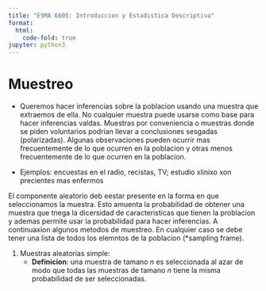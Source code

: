 ```yaml
---
title: "ESMA 6605: Introduccion y Estadistica Descriptiva"
format:
  html:
    code-fold: true
jupyter: python3
---
```


# Muestreo 

- Queremos hacer inferencias sobre la poblacion usando una muestra que extraemos de ella. No cualquier muestra
puede usarse como base para hacer inferencias valdas. Muestras por conveniencia o muestras donde se piden 
voluntarios podrian llevar a conclusiones sesgadas (polarizadas). Algunas observaciones pueden ocurrir mas 
frecuentemente de lo que ocurren en la poblacion y otras menos frecuentemente de lo que ocurren en la poblacion.

- Ejemplos: encuestas en el radio, recistas, TV; estudio xlinixo xon precientes mas enfermos

El componente aleatorio deb eestar presente en la forma en que seleccionamos la muestra. Esto amuenta la probabilidad 
de obtener una muestra que tnega la dicersidad de caracteristicas que tienen la problacion y ademas permite usar la 
probabilidad para hacer inferencias. A continuaxion algunos metodos de muestreo. En cualquier caso se debe tener una
lista de todos los elemntos de la poblacion (*sampling frame).

1. Muestras aleatorias simple:
    - **Definicion**: una muestra de tamano $n$ es seleccionada al azar de modo que todas las muestras de tamano $n$ 
      tiene la misma probabilidad de ser seleccionadas.

